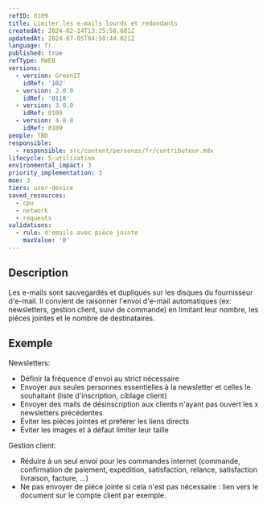 ```yaml
---
refID: 0109
title: Limiter les e-mails lourds et redondants
createdAt: 2024-02-14T13:25:58.681Z
updatedAt: 2024-07-05T04:59:44.021Z
language: fr
published: true
refType: RWEB
versions:
  - version: GreenIT
    idRef: '102'
  - version: 2.0.0
    idRef: '0110'
  - version: 3.0.0
    idRef: 0109
  - version: 4.0.0
    idRef: 0109
people: TBD
responsible:
  - responsible: src/content/personas/fr/contributeur.mdx
lifecycle: 5-utilization
environmental_impact: 3
priority_implementation: 3
moe: 3
tiers: user-device
saved_resources:
  - cpu
  - network
  - requests
validations:
  - rule: d'emails avec pièce jointe
    maxValue: '0'
---
```


## Description

Les e-mails sont sauvegardés et dupliqués sur les disques du fournisseur d'e-mail.
Il convient de raisonner l'envoi d'e-mail automatiques (ex: newsletters, gestion client, suivi de commande) en limitant leur nombre, les pièces jointes et le nombre de destinataires.

## Exemple

Newsletters:

* Définir la fréquence d'envoi au strict nécessaire
* Envoyer aux seules personnes essentielles à la newsletter et celles le souhaitant (liste d'inscription, ciblage client)
* Envoyer des mails de désinscription aux clients n'ayant pas ouvert les x newsletters précédentes
* Éviter les pièces jointes et préférer les liens directs
* Éviter les images et à défaut limiter leur taille

Gestion client:

* Réduire à un seul envoi pour les commandes internet (commande, confirmation de paiement, expédition, satisfaction, relance, satisfaction livraison, facture, ...)
* Ne pas envoyer de pièce jointe si cela n'est pas nécessaire : lien vers le document sur le compte client par exemple.
